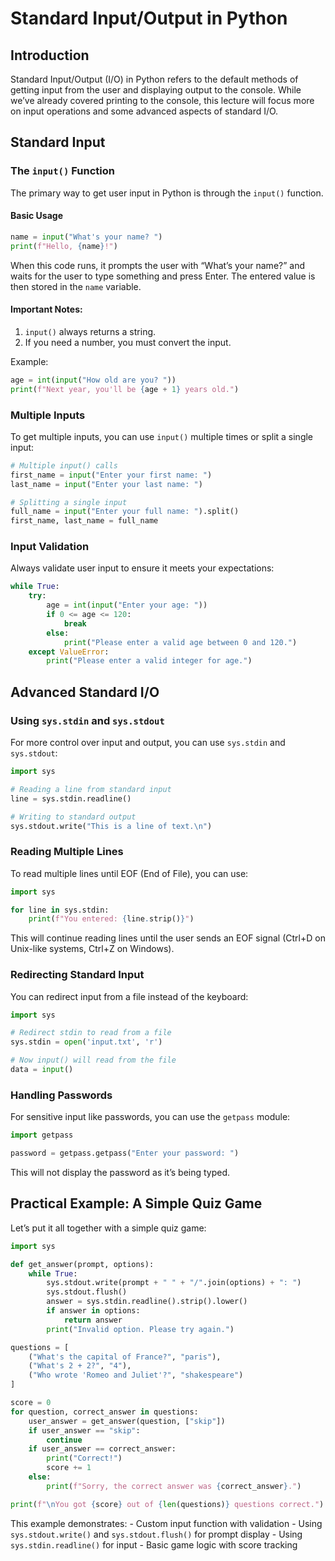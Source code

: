 # Standard Input/Output in Python

## Introduction

Standard Input/Output (I/O) in Python refers to the default methods of getting input from the user and displaying output to the console. While we've already covered printing to the console, this lecture will focus more on input operations and some advanced aspects of standard I/O.

## Standard Input

### The `input()` Function

The primary way to get user input in Python is through the `input()` function. 

#### Basic Usage

```python
name = input("What's your name? ")
print(f"Hello, {name}!")
```

When this code runs, it prompts the user with "What's your name? " and waits for the user to type something and press Enter. The entered value is then stored in the `name` variable.

#### Important Notes:
1. `input()` always returns a string.
2. If you need a number, you must convert the input.

Example:
```python
age = int(input("How old are you? "))
print(f"Next year, you'll be {age + 1} years old.")
```

### Multiple Inputs

To get multiple inputs, you can use `input()` multiple times or split a single input:

```python
# Multiple input() calls
first_name = input("Enter your first name: ")
last_name = input("Enter your last name: ")

# Splitting a single input
full_name = input("Enter your full name: ").split()
first_name, last_name = full_name
```

### Input Validation

Always validate user input to ensure it meets your expectations:

```python
while True:
    try:
        age = int(input("Enter your age: "))
        if 0 <= age <= 120:
            break
        else:
            print("Please enter a valid age between 0 and 120.")
    except ValueError:
        print("Please enter a valid integer for age.")
```

## Advanced Standard I/O

### Using `sys.stdin` and `sys.stdout`

For more control over input and output, you can use `sys.stdin` and `sys.stdout`:

```python
import sys

# Reading a line from standard input
line = sys.stdin.readline()

# Writing to standard output
sys.stdout.write("This is a line of text.\n")
```

### Reading Multiple Lines

To read multiple lines until EOF (End of File), you can use:

```python
import sys

for line in sys.stdin:
    print(f"You entered: {line.strip()}")
```

This will continue reading lines until the user sends an EOF signal (Ctrl+D on Unix-like systems, Ctrl+Z on Windows).

### Redirecting Standard Input

You can redirect input from a file instead of the keyboard:

```python
import sys

# Redirect stdin to read from a file
sys.stdin = open('input.txt', 'r')

# Now input() will read from the file
data = input()
```

### Handling Passwords

For sensitive input like passwords, you can use the `getpass` module:

```python
import getpass

password = getpass.getpass("Enter your password: ")
```

This will not display the password as it's being typed.

## Practical Example: A Simple Quiz Game

Let's put it all together with a simple quiz game:

```python
import sys

def get_answer(prompt, options):
    while True:
        sys.stdout.write(prompt + " " + "/".join(options) + ": ")
        sys.stdout.flush()
        answer = sys.stdin.readline().strip().lower()
        if answer in options:
            return answer
        print("Invalid option. Please try again.")

questions = [
    ("What's the capital of France?", "paris"),
    ("What's 2 + 2?", "4"),
    ("Who wrote 'Romeo and Juliet'?", "shakespeare")
]

score = 0
for question, correct_answer in questions:
    user_answer = get_answer(question, ["skip"])
    if user_answer == "skip":
        continue
    if user_answer == correct_answer:
        print("Correct!")
        score += 1
    else:
        print(f"Sorry, the correct answer was {correct_answer}.")

print(f"\nYou got {score} out of {len(questions)} questions correct.")
```

This example demonstrates:
- Custom input function with validation
- Using `sys.stdout.write()` and `sys.stdout.flush()` for prompt display
- Using `sys.stdin.readline()` for input
- Basic game logic with score tracking
